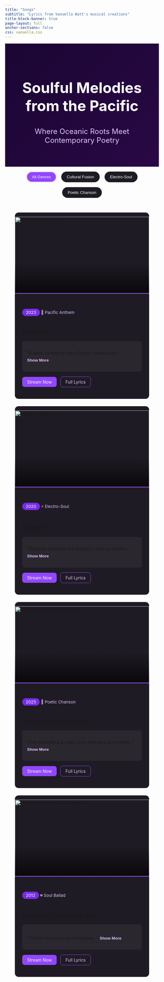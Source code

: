 ```yaml
---
title: "Songs"
subtitle: "Lyrics from Vanuella Watt's musical creations"
title-block-banner: true
page-layout: full
anchor-sections: false
css: vanuella.css
---
```


::: {.hero .songs-hero}
::: {.hero-content}
# Soulful Melodies from the Pacific {.hero-title aria-label="Soulful Melodies from the Pacific"}

::: {.hero-subtitle}
Where Oceanic Roots Meet Contemporary Poetry
:::
:::
:::

::: {.genre-filter role="tablist" aria-label="Genre filter"}
<button class="filter-btn active" data-genre="all" role="tab" aria-selected="true">All Genres</button>
<button class="filter-btn" data-genre="fusion" role="tab" aria-selected="false">Cultural Fusion</button>
<button class="filter-btn" data-genre="electro" role="tab" aria-selected="false">Electro-Soul</button>
<button class="filter-btn" data-genre="chanson" role="tab" aria-selected="false">Poetic Chanson</button>
:::

::: {.songs-grid}

::: {.song-card data-genre="fusion" role="article" aria-labelledby="oceania-title"}
::: {.card-inner}
<img src="/gallery/vanu-oceania.jpg" alt="Oceania Cover Art" class="card-image" loading="lazy">

<div class="card-content">
<div class="song-meta">
<span class="release-year">2023</span>
<span class="song-badge">🌊 Pacific Anthem</span>
</div>

<h2 class="song-title" id="oceania-title">Oceania</h2>

<div class="lyrics-preview" id="oceania-lyrics" aria-expanded="false">
"A wave caressing every Pacific Island beach..."
<button class="reveal-lyrics" aria-controls="oceania-lyrics" aria-expanded="false">Show More</button>
</div>

<div class="song-actions">
<a href="#" class="cta-button small primary" aria-label="Stream Oceania">Stream Now</a>
<a href="oceania.qmd" class="cta-button small secondary" aria-label="View full lyrics for Oceania">Full Lyrics</a>
</div>
</div>
:::
:::

::: {.song-card data-genre="electro" role="article" aria-labelledby="respire-title"}
::: {.card-inner}
<img src="/gallery/song-respire.jpg" alt="Respire Cover Art" class="card-image" loading="lazy">

<div class="card-content">
<div class="song-meta">
<span class="release-year">2020</span>
<span class="song-badge">⚡ Electro-Soul</span>
</div>

<h2 class="song-title" id="respire-title">Respire</h2>

<div class="lyrics-preview" id="respire-lyrics" aria-expanded="false">
"Between concrete and stardust I find my rhythm..."
<button class="reveal-lyrics" aria-controls="respire-lyrics" aria-expanded="false">Show More</button>
</div>

<div class="song-actions">
<a href="#" class="cta-button small primary" aria-label="Stream Respire">Stream Now</a>
<a href="respire.qmd" class="cta-button small secondary" aria-label="View production notes for Respire">Full Lyrics</a>
</div>
</div>
:::
:::


::: {.song-card data-genre="chanson" role="article" aria-labelledby="parfum-title"}
::: {.card-inner}
<img src="/images/ton_parfum_dans_lair.png" alt="Ton Parfum dans l'Air Cover Art" class="card-image" loading="lazy">

<div class="card-content">
<div class="song-meta">
<span class="release-year">2025</span>
<span class="song-badge">🌹 Poetic Chanson</span>
</div>

<h2 class="song-title" id="parfum-title">Ton Parfum dans l'Air</h2>

<div class="lyrics-preview" id="parfum-lyrics" aria-expanded="false">
"Une bouteille à la main, près d'un parc qui s'enfuit..."
<button class="reveal-lyrics" aria-controls="parfum-lyrics" aria-expanded="false">Show More</button>
</div>

<div class="song-actions">
<a href="https://suno.com/song/ee7f883e-b3cf-4d30-9d8e-cedaebb1550b?sh=YiUd4lBCxc9qvVO0" class="cta-button small primary" aria-label="Stream Ton Parfum dans l'Air">Stream Now</a>
<a href="/songs/ton_parfum_dans_lair.html" class="cta-button small secondary" aria-label="View full lyrics for Ton Parfum dans l'Air">Full Lyrics</a>
</div>
</div>
:::
:::

::: {.song-card data-genre="soul" role="article" aria-labelledby="unblock-title"}
::: {.card-inner}
<img src="/gallery/unblock.jpg" alt="Unblock Yourself to Me Cover Art" class="card-image" loading="lazy">

<div class="card-content">
<div class="song-meta">
<span class="release-year">2012</span>
<span class="song-badge">💔 Soul Ballad</span>
</div>

<h2 class="song-title" id="unblock-title">Unblock Yourself to Me</h2>

<div class="lyrics-preview" id="unblock-lyrics" aria-expanded="false">
"Tell me that you love me forever..."
<button class="reveal-lyrics" aria-controls="unblock-lyrics" aria-expanded="false">Show More</button>
</div>

<div class="song-actions">
<a href="https://youtube.com/unblock" class="cta-button small primary" aria-label="Stream Unblock Yourself to Me">Stream Now</a>
<a href="/songs/unblock.html" class="cta-button small secondary" aria-label="View full lyrics for Unblock Yourself to Me">Full Lyrics</a>
</div>
</div>
:::
:::

:::

<style>
/* Global Variables */
:root {
  --twitch-purple: #9146ff;
  --twitch-purple-dark: #772ce8;
  --twitch-dark-light: #1f1b24;
  --glow-color: #e0c3fc;
}

/* Hero Section */
.songs-hero {
  background: linear-gradient(135deg, #1a0633 0%, #2a0845 100%);
  padding: clamp(2rem, 5vw, 4rem) 1rem;
  text-align: center;
}

.hero-title {
  font-size: clamp(2rem, 5vw, 3rem);
  color: white;
}

.hero-subtitle {
  font-size: clamp(1rem, 3vw, 1.5rem);
  color: var(--glow-color);
}

/* Genre Filter */
.genre-filter {
  display: flex;
  gap: 1rem;
  justify-content: center;
  padding: 1rem;
  flex-wrap: wrap;
}

.filter-btn {
  background: var(--twitch-dark-light);
  color: white;
  padding: 0.5rem 1rem;
  border: 2px solid transparent;
  border-radius: 20px;
  cursor: pointer;
  transition: all 0.3s ease;
}

.filter-btn:hover, .filter-btn.active {
  background: var(--twitch-purple);
  border-color: var(--glow-color);
}

/* Song Cards */
.songs-grid {
  display: grid;
  gap: 1.5rem;
  grid-template-columns: repeat(auto-fit, minmax(280px, 1fr));
  padding: 2rem;
}

.song-card {
  perspective: 1000px;
}

.card-inner {
  background: var(--twitch-dark-light);
  border-radius: 12px;
  overflow: hidden;
  transition: transform 0.3s ease, box-shadow 0.3s ease;
}

.song-card:hover .card-inner {
  transform: translateY(-5px);
  box-shadow: 0 10px 30px rgba(145, 70, 255, 0.2);
}

.card-image {
  width: 100%;
  height: 250px;
  object-fit: cover;
  border-bottom: 2px solid var(--twitch-purple);
  position: relative;
}

.card-image::after {
  content: "";
  position: absolute;
  inset: 0;
  background: linear-gradient(180deg, transparent 60%, rgba(0,0,0,0.7) 100%);
}

.card-content {
  padding: 1.5rem;
}

.song-meta {
  display: flex;
  justify-content: space-between;
  align-items: center;
  margin-bottom: 0.75rem;
}

.release-year {
  background: var(--twitch-purple-dark);
  color: white;
  padding: 0.25rem 0.75rem;
  border-radius: 12px;
  font-size: 0.85rem;
}

.song-badge {
  color: var(--glow-color);
  font-size: 0.85rem;
}

.lyrics-preview {
  background: rgba(255,255,255,0.05);
  border-radius: 8px;
  padding: 1rem;
  margin: 1rem 0;
  max-height: 100px;
  overflow: hidden;
  transition: max-height 0.5s ease-in-out;
}

.lyrics-preview[aria-expanded="true"] {
  max-height: 500px;
}

.reveal-lyrics {
  background: none;
  border: none;
  color: var(--glow-color);
  cursor: pointer;
  font-weight: 600;
  padding: 0;
  margin-top: 0.5rem;
}

.cta-button {
  display: inline-block;
  padding: 0.5rem 1rem;
  border-radius: 8px;
  text-decoration: none;
  margin-right: 0.5rem;
}

.cta-button.primary {
  background: var(--twitch-purple);
  color: white;
}

.cta-button.secondary {
  background: transparent;
  border: 1px solid var(--twitch-purple);
  color: var(--glow-color);
}

/* Evolution Timeline */
.evolution-timeline {
  padding: 2rem;
  position: relative;
}

.timeline-title {
  font-size: 1.75rem;
  color: white;
  text-align: center;
  margin-bottom: 2rem;
}

.timeline-item {
  display: flex;
  gap: 1.5rem;
  padding: 1.5rem 0;
  position: relative;
}

.timeline-item::before {
  content: "";
  position: absolute;
  left: 90px;
  top: 0;
  bottom: 0;
  width: 2px;
  background: var(--twitch-purple);
}

.timeline-year {
  width: 80px;
  font-size: 1.25rem;
  font-weight: 700;
  color: var(--glow-color);
  text-align: right;
}

.timeline-content {
  flex: 1;
  background: var(--twitch-dark-light);
  padding: 1rem;
  border-radius: 8px;
  position: relative;
}

.timeline-content::before {
  content: "";
  position: absolute;
  left: -8px;
  top: 15px;
  width: 16px;
  height: 16px;
  background: var(--twitch-purple);
  transform: rotate(45deg);
}

.track-list a {
  color: var(--glow-color);
  text-decoration: none;
}

.track-list a:hover {
  text-decoration: underline;
}

/* Responsive Design */
@media (max-width: 600px) {
  .songs-grid {
    grid-template-columns: 1fr;
  }

  .timeline-item {
    flex-direction: column;
    align-items: flex-start;
  }

  .timeline-year {
    text-align: left;
    width: auto;
  }

  .timeline-item::before {
    left: 10px;
  }

  .timeline-content::before {
    left: 2px;
    top: 50px;
  }
}
</style>

<script>
document.addEventListener('DOMContentLoaded', () => {
  const filterButtons = document.querySelectorAll('[data-genre]');
  const songCards = document.querySelectorAll('.song-card');

  // Lyrics reveal functionality
  document.querySelectorAll('.reveal-lyrics').forEach(button => {
    button.addEventListener('click', (e) => {
      const lyricsDiv = e.target.closest('.lyrics-preview');
      lyricsDiv.setAttribute('aria-expanded', 'true');
      e.target.setAttribute('aria-expanded', 'true');
      e.target.remove();
    });
  });

  // Genre filter functionality
  filterButtons.forEach(button => {
    button.addEventListener('click', () => {
      const genre = button.dataset.genre;
      
      // Update active state and ARIA attributes
      filterButtons.forEach(btn => {
        btn.classList.remove('active');
        btn.setAttribute('aria-selected', 'false');
      });
      button.classList.add('active');
      button.setAttribute('aria-selected', 'true');

      // Filter song cards
      songCards.forEach(card => {
        card.style.display = genre === 'all' || card.dataset.genre === genre 
          ? 'block' 
          : 'none';
      });
    });

    // Keyboard accessibility
    button.addEventListener('keydown', (e) => {
      if (e.key === 'Enter' || e.key === ' ') {
        e.preventDefault();
        button.click();
      }
    });
  });

  // Lazy-load images observer
  const images = document.querySelectorAll('img[loading="lazy"]');
  const observer = new IntersectionObserver((entries, obs) => {
    entries.forEach(entry => {
      if (entry.isIntersecting) {
        const img = entry.target;
        img.src = img.dataset.src || img.src;
        obs.unobserve(img);
      }
    });
  }, { rootMargin: '0px 0px 200px 0px' });

  images.forEach(img => observer.observe(img));
});
</script>
